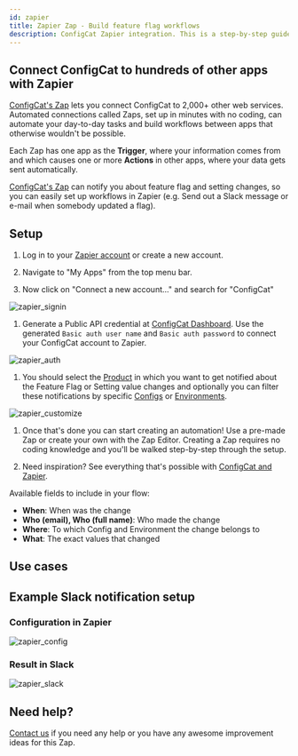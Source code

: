 ```yaml
---
id: zapier
title: Zapier Zap - Build feature flag workflows
description: ConfigCat Zapier integration. This is a step-by-step guide on how to use the ConfigCat Zapier integration to connect manage features from thousands of Zapier apps.
---
```


## Connect ConfigCat to hundreds of other apps with Zapier

<a href="https://zapier.com/apps/configcat/integrations" target="_blank">ConfigCat's Zap</a> lets you connect ConfigCat to 2,000+ other web services. Automated connections called Zaps, set up in minutes with no coding, can automate your day-to-day tasks and build workflows between apps that otherwise wouldn't be possible.

Each Zap has one app as the **Trigger**, where your information comes from and which causes one or more **Actions** in other apps, where your data gets sent automatically.

<a href="https://zapier.com/apps/configcat/integrations" target="_blank">ConfigCat's Zap</a> can notify you about feature flag and setting changes, so you can easily set up workflows in Zapier (e.g. Send out a Slack message or e-mail when somebody updated a flag).

## Setup

1. Log in to your <a href="https://zapier.com/sign-up" target="_blank">Zapier account</a> or create a new account.

2. Navigate to "My Apps" from the top menu bar.

3. Now click on "Connect a new account..." and search for "ConfigCat"

<img src="/docs/assets/zapier_signin.png" className="zoomable" alt="zapier_signin" decoding="async" loading="lazy"/>

1. Generate a Public API credential at <a href="https://app.configcat.com/my-account/public-api-credentials" target="_blank">ConfigCat Dashboard</a>.
   Use the generated `Basic auth user name` and `Basic auth password` to connect your ConfigCat account to Zapier.

<img src="/docs/assets/zapier_auth.png" className="zoomable" alt="zapier_auth" decoding="async" loading="lazy"/>

1. You should select the [Product](../main-concepts.mdx#product) in which you want to get notified about the Feature Flag or Setting value changes and optionally you can filter these notifications by specific [Configs](../main-concepts.mdx#config) or [Environments](../main-concepts.mdx#environment).

<img src="/docs/assets/zapier_customize.png" className="bordered-img zoomable" alt="zapier_customize" decoding="async" loading="lazy"/>

1. Once that's done you can start creating an automation! Use a pre-made Zap or create your own with the Zap Editor. Creating a Zap requires no coding knowledge and you'll be walked step-by-step through the setup.

2. Need inspiration? See everything that's possible with <a href="https://zapier.com/apps/configcat/integrations" target="_blank">ConfigCat and Zapier</a>.

Available fields to include in your flow:

- **When**: When was the change
- **Who (email), Who (full name)**: Who made the change
- **Where**: To which Config and Environment the change belongs to
- **What**: The exact values that changed

## Use cases

## Example Slack notification setup

### Configuration in Zapier

<img src="/docs/assets/zapier_config.png" className="bordered-img zoomable" alt="zapier_config" decoding="async" loading="lazy"/>

### Result in Slack

<img src="/docs/assets/zapier_slack.png" className="zoomable" alt="zapier_slack" decoding="async" loading="lazy"/>

## Need help?

<a href="https://configcat.com/support/" target="_blank">Contact us</a> if you need any help or you have any awesome improvement ideas for this Zap.
